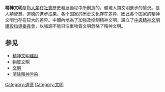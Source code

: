 {{globalize|time=2016-05-18T20:31:15+00:00}}
{{unreferenced|time=2016-05-18T20:31:15+00:00}}
'''精神文明'''是指[[人類|人類]]在[[社會|社會]]歷史發展過程中所創造的，體現人類文明進步的情況。是人類智慧、道德的進步成果。各个国家的历史文化存在差异，因此各个国家的精神文明也存在较大的差异。中國內地為了加強及控制精神文明，設立了[[中央精神文明建設指導委員會|中央精神文明建設指導委員會]]，以強調不能只注重物質文明忽略了精神文明。

==参见==
* [[精神文明建設|精神文明建設]]
* [[物質文明|物質文明]]
* [[文明|文明]]
* [[清除精神污染|清除精神污染]]

[[Category:道德|Category:道德]]
[[Category:文明|Category:文明]]